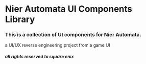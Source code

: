 
<Meta title="Library/Read me" />

<style>
  {`

  `}
</style>

<div>
  <h1>Nier Automata UI Components Library</h1>
  <p>
    <h3> This is a collection of UI components for Nier Automata. </h3>
  </p>
</div>

a UI/UX reverse engineering project from a game UI
##### all rights reserved to square enix